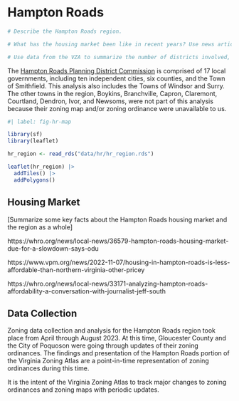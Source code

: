 # Hampton Roads {#part-2-1}

```r

# Describe the Hampton Roads region. 

# What has the housing market been like in recent years? Use news articles and available data to summarize trends.

# Use data from the VZA to summarize the number of districts involved, number of zoning ordinance pages read, and other interesting metrics.

```

The [Hampton Roads Planning District Commission](https://www.hrpdcva.gov/) is comprised of 17 local governments, including ten independent cities, six counties, and the Town of Smithfield. This analysis also includes the Towns of Windsor and Surry. The other towns in the region, Boykins, Branchville, Capron, Claremont, Courtland, Dendron, Ivor, and Newsoms, were not part of this analysis because their zoning map and/or zoning ordinance were unavailable to us.

```r
#| label: fig-hr-map

library(sf)
library(leaflet)

hr_region <- read_rds("data/hr/hr_region.rds")

leaflet(hr_region) |> 
  addTiles() |> 
  addPolygons()


```

## Housing Market



[Summarize some key facts about the Hampton Roads housing market and the region as a whole]

https://whro.org/news/local-news/36579-hampton-roads-housing-market-due-for-a-slowdown-says-odu

https://www.vpm.org/news/2022-11-07/housing-in-hampton-roads-is-less-affordable-than-northern-virginia-other-pricey

https://whro.org/news/local-news/33171-analyzing-hampton-roads-affordability-a-conversation-with-journalist-jeff-south


## Data Collection

Zoning data collection and analysis for the Hampton Roads region took place from April through August 2023. At this time, Gloucester County and the City of Poquoson were going through updates of their zoning ordinances. The findings and presentation of the Hampton Roads portion of the Virginia Zoning Atlas are a point-in-time representation of zoning ordinances during this time.

It is the intent of the Virginia Zoning Atlas to track major changes to zoning ordinances and zoning maps with periodic updates.

## 